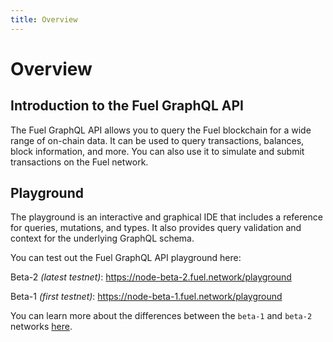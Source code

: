 ```yaml
---
title: Overview
---
```


# Overview

## Introduction to the Fuel GraphQL API
The Fuel GraphQL API allows you to query the Fuel blockchain for a wide range of on-chain data. It can be used to query transactions, balances, block information, and more. You can also use it to simulate and submit transactions on the Fuel network.

## Playground

The playground is an interactive and graphical IDE that includes a reference for queries, mutations, and types. It also provides query validation and context for the underlying GraphQL schema. 

You can test out the Fuel GraphQL API playground here: 

Beta-2 *(latest testnet)*:
https://node-beta-2.fuel.network/playground

Beta-1 *(first testnet)*:
https://node-beta-1.fuel.network/playground

You can learn more about the differences between the `beta-1` and `beta-2` networks [here](https://fuellabs.github.io/fuel-docs/master/networks/networks.html).
